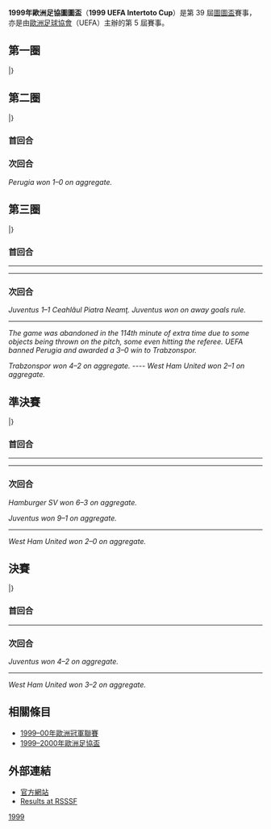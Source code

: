 '''1999年歐洲足協圖圖盃'''（'''1999 UEFA Intertoto Cup'''）是第 39 屆[[歐洲足協圖圖盃|圖圖盃]]賽事，亦是由[[歐洲足球協會聯盟|歐洲足球協會]]（UEFA）主辦的第 5 屆賽事。

== 第一圈 ==
{{TwoLegStart}}
{{TwoLegResult|[[華拉倫加足球會|華拉倫加]]|NOR|1–2|'''[[雲特史比斯足球會|雲特史比斯]]'''|LAT|1–0|0–2}}
{{TwoLegResult|[[華納斯巴達足球會|華納斯巴達]]|BUL|1–8|'''[[皇家聖圖爾登足球會|聖圖爾登]]'''|BEL|1–2|0–6}}
{{TwoLegResult|'''[[華沙波蘭人足球俱樂部|華沙普隆尼亞]]'''|POL|4–0|[[迪利古泰拉斯體育會|迪利古泰拉斯]]|MDA|4–0|0–0}}
{{TwoLegResult|'''[[樸比達足球會|樸比達]]'''|MKD|4–4{{pso|4–3}}|[[特倫欽足球俱樂部|特倫辛]]|SVK|3–1|1–3}}
{{TwoLegResult|'''[[韋萊涅魯達足球俱樂部|路達華倫積]]'''|SVN|2–2{{agr}}|[[咸史達斯足球會|咸史達斯]]|SWE|0–0|2–2}}
{{TwoLegResult|[[赫福爾格足球會|赫福爾格]]|DEN|0–4|'''[[日利納足球俱樂部|斯利納]]'''|SVK|0–2|0–2}}
{{TwoLegResult|[[巴裘足球會|巴裘]]|ROM|0–2|'''[[艾拉華特葉里溫足球會|艾拉華特]]'''|ARM|0–1|0–1}}
{{TwoLegResult|[[維捷布斯克足球俱樂部|維迪比斯克火車頭96]]|BLR|3–4|'''[[瓦拉日丁足球俱樂部|華迪克斯]]'''|CRO|1–2|2–2}}
{{TwoLegResult|[[盧森堡體育聯盟|盧森堡體育聯盟]]|LUX|1–7|'''[[沃紹什體育俱樂部|華沙斯]]'''|HUN|1–3|0–4}}
{{TwoLegResult|[[舒爾本足球俱樂部|舒爾本]]|IRL|0–2|'''[[納沙泰爾足球俱樂部|納沙泰爾]]'''|SUI|0–0|0–2}}
{{TwoLegResult|'''[[皮亞特拉尼亞姆茨恰赫勒烏足球俱樂部|席洛爾]]'''|ROM|2–0|[[伊蘭拿斯足球會|伊蘭拿斯]]|LTU|1–0|1–0}}
{{TwoLegResult|[[赫拉德茨克拉洛韋足球俱樂部|賀拉戴克]]|CZE|1–1{{pso|1–3}}|'''[[高美爾足球俱樂部|高美爾]]'''|BLR|1–0|0–1}}
{{TwoLegResult|''[[迪列高禾傑卡足球會|迪列高禾傑卡]]|CRO|1–2|'''[[紐維城足球會|紐維城]]'''|NIR|1–0|0–2}}
{{TwoLegResult|[[海法馬卡比足球俱樂部|海法馬卡比]]|ISR|2–2{{agr}}|'''[[卡拉巴克足球會|卡拉巴克]]'''|AZE|1–2|1–0}}
{{TwoLegResult|'''[[錫曼達利卡足球會|錫曼達利卡]]'''|MKD|8–2|[[波季科爾凱迪1913足球俱樂部|克爾赫堤]]|GEO|4–2|4–0}}
{{TwoLegResult|[[普雷瓦列足球會|普雷瓦列]]|SVN|0–6|'''[[巴塞爾足球俱樂部|巴素利]]'''|SUI|0–0|0–6}}
{{TwoLegResult|'''[[耶丁斯特沃比哈奇足球會|耶丁斯特沃]]'''|BIH|3–1|[[高泰足球會|高泰]]|FRO|3–0|0–1}}
{{TwoLegResult|[[阿伯里斯特威斯足球俱樂部|艾伯里斯特夫]]|WAL|3–4|'''[[弗羅瑞安娜足球俱樂部|科利安拿]]'''|MLT|2–2|1–2}}
{{TwoLegResult|'''[[阿克拉內斯競技俱樂部|阿簡尼斯]]'''|ISL|6–3|[[圖達杜利斯體育會|圖達]]|ALB|5–1|1–2}}
{{TwoLegResult|'''[[祖卡列特足球會|祖卡列特]]'''|FIN|7–1|[[納爾瓦足球俱樂部|贊斯拿華]]|EST|3–0|4–1}}
|}

== 第二圈 ==
{{TwoLegStart}}
{{TwoLegResult|'''[[佩魯賈足球會|佩魯賈]]'''|ITA|1–0|[[樸比達足球會|樸比達]]|MKD|1–0|0–0}}
{{TwoLegResult|'''[[杜伊斯堡足球俱樂部|杜伊斯堡]]'''|GER|2–1|[[紐維城足球會|紐維城]]|NIR|2–0|0–1}}
{{TwoLegResult|'''[[巴塞爾足球俱樂部|巴素利]]'''|SUI|4–2|[[布爾諾足球俱樂部|般奴]]|CZE|0–0|4–2}}
{{TwoLegResult|[[錫曼達利卡足球會|錫曼達利卡]]|MKD|2–3|'''[[羅斯托夫足球俱樂部|羅斯托夫]]'''|RUS|1–1|1–2}}
{{TwoLegResult|[[白蘭恩體育會|白蘭恩]]|NOR|3–3{{pso|4–5}}|'''[[瓦拉日丁足球俱樂部|華迪克斯]]'''|CRO|3–0|0–3}}
{{TwoLegResult|[[韋萊涅魯達足球俱樂部|路達華倫積]]|SVN|2–4|'''[[奧地利路斯登洛體育會|奧地利路斯登洛]]'''|AUT|1–2|1–2}}
{{TwoLegResult|'''[[東佛蘭德洛克倫體育俱樂部|洛格倫]]'''|BEL|6–2|[[阿克拉內斯競技俱樂部|阿簡尼斯]]|ISL|3–1|3–1}}
{{TwoLegResult|[[日利納足球俱樂部|斯利納]]|SVK|2–4|'''[[梅斯足球俱樂部|梅斯]]'''|FRA|2–1|0–3}}
{{TwoLegResult|[[哥本哈根足球會|哥本哈根]]|DEN|1–4|'''[[華沙波蘭人足球俱樂部|華沙普隆尼亞]]'''|POL|0–3|1–1}}
{{TwoLegResult|'''[[哈馬比足球會|哈馬比]]'''|SWE|6–2|[[高美爾足球俱樂部|高美爾]]|BLR|4–0|2–2}}
{{TwoLegResult|[[雲特史比斯足球會|雲特史比斯]]|LAT|1–3|'''[[高卡爾利體育|高卡爾利]]'''|TUR|1–1|0–2}}
{{TwoLegResult|[[卡拉巴克足球會|卡拉巴克]]|AZE|0–9|'''[[蒙彼利埃體育會|蒙彼利埃]]'''|FRA|0–3|0–6}}
{{TwoLegResult|[[艾拉華特葉里溫足球會|艾拉華特]]|ARM|1–5|'''[[皇家聖圖爾登足球會|聖圖爾登]]'''|BEL|0–2|1–3}}
{{TwoLegResult|[[納沙泰爾足球俱樂部|納沙泰爾]]|SUI|0–3|'''[[沃紹什體育俱樂部|華沙斯]]'''|HUN|0–2|0–1}}
{{TwoLegResult|'''[[祖卡列特足球會|祖卡列特]]'''|FIN|3–2|[[弗羅瑞安娜足球俱樂部|科利安拿]]|MLT|2–1|1–1}}
{{TwoLegResult|'''[[皮亞特拉尼亞姆茨恰赫勒烏足球俱樂部|席洛爾]]'''|ROM|5–2|[[耶丁斯特沃比哈奇足球會|耶丁斯特沃]]|BIH|2–1|3–1}}
|}

=== 首回合 ===
<div id="Perugia v Pobeda"></div>{{footballbox
|date=3 7月1999
|time=20:45
|team1=[[佩魯賈足球會|佩魯賈]] {{flagicon|ITA}}
|score=1 – 0
|report=[http://www.footballdatabase.eu/football.coupe.perouse.pobeda-prilep.15043.en.html 報告]
|team2={{flagicon|MKD}} [[樸比達足球會|樸比達]]
|goals1=[[米兰·拉帕伊奇|拉帕伊奇]] {{goal|59}}
|goals2=
|stadium=[[Stadio_Renato_Curi|Stadio Renato Curi]]，[[佩魯賈|佩魯賈]]
|attendance=10,000
|referee=[[Éric_Poulat|Éric Poulat]]（{{nfa|FRA}}） }}

=== 次回合 ===
<div id="Pobeda v Perugia"></div>{{footballbox
|date=11 7月1999
|time=17:30
|team1=[[樸比達足球會|樸比達]] {{flagicon|MKD}}
|score=0 – 0
|report=[http://www.footballdatabase.eu/football.coupe.pobeda-prilep.perouse.15059.en.html 報告]
|team2={{flagicon|ITA}} [[佩魯賈足球會|佩魯賈]]
|goals1=
|goals2=
|stadium=[[Stadion_Goce_Delčev|Goce Delčev Stadium]], [[Prilep|Prilep]]
|attendance=15,000
|referee=José João Mendes Pratas（{{nfa|POR}}） }}
''Perugia won 1–0 on aggregate.''

== 第三圈 ==
{{TwoLegStart}}
{{TwoLegResult|[[皇家西班牙人體育俱樂部|愛斯賓奴]]|ESP|1–4|'''[[蒙彼利埃體育會|蒙彼利埃]]'''|FRA|0–2|1–2}}
{{TwoLegResult|[[皮亞特拉尼亞姆茨恰赫勒烏足球俱樂部|席洛爾]]|ROM|1–1{{agr}}|'''[[尤文圖斯足球俱樂部|祖雲達斯]]'''|ITA|1–1|0–0}}
{{TwoLegResult|'''[[特拉布宗體育|特拉布宗]]'''|TUR|4–2|[[佩魯賈足球會|佩魯賈]]|ITA|1–2|3–0([[Declaration_and_forfeiture|f]])}}
{{TwoLegResult|'''[[海倫芬體育會|海倫芬]]'''|NED|4–0|[[哈馬比足球會|哈馬比]]|SWE|2–0|2–0}}
{{TwoLegResult|'''[[西漢姆聯足球俱樂部|韋斯咸]]'''|ENG|2–1|[[祖卡列特足球會|祖卡列特]]|FIN|1–0|1–1}}
{{TwoLegResult|[[奧地利路斯登洛體育會|奧地利路斯登洛]]|AUT|2–2{{agr}}|'''[[雷恩足球俱樂部|雷恩]]'''|FRA|2–1|0–1}}
{{TwoLegResult|'''[[漢堡體育俱樂部|漢堡]]'''|GER|3–3{{agr}}|[[巴塞爾足球俱樂部|巴素利]]|SUI|0–1|3–2}}
{{TwoLegResult|[[皇家聖圖爾登足球會|聖圖爾登]]|BEL|2–3|'''[[奧地利維也納足球會|奧地利維也納]]'''|AUT|0–2|2–1}}
{{TwoLegResult|[[瓦拉日丁足球俱樂部|華迪克斯]]|CRO|2–2{{agr}}|'''[[羅斯托夫足球俱樂部|羅斯托夫]]'''|RUS|1–2|1–0}}
{{TwoLegResult|[[高卡爾利體育|高卡爾利]]|TUR|0–3|'''[[杜伊斯堡足球俱樂部|杜伊斯堡]]'''|GER|0–3|0–0}}
{{TwoLegResult|[[東佛蘭德洛克倫體育俱樂部|洛格倫]]|BEL|2–2{{agr}}|'''[[梅斯足球俱樂部|梅斯]]'''|FRA|1–2|1–0}}
{{TwoLegResult|'''[[華沙波蘭人足球俱樂部|華沙普隆尼亞]]'''|POL|4–1|[[沃紹什體育俱樂部|華沙斯]]|HUN|2–0|2–1}}
|}

=== 首回合 ===
<div id="Ceahlăul Piatra Neamț v Juventus"></div>{{footballbox
|date=18 7月1999
|time=17:00 [[Eastern_European_Time|EET]]
|team1=[[皮亞特拉尼亞姆茨恰赫勒烏足球俱樂部|席洛爾]] {{flagicon|ROM}}
|score=1 – 1
|report=
|team2={{flagicon|ITA}} [[尤文圖斯足球俱樂部|祖雲達斯]]
|goals1=[[Daniel_Scânteie|Scânteie]] {{goal|28}}
|goals2=[[Alessio_Tacchinardi|Tacchinardi]] {{goal|58}}
|stadium=[[Stadionul_Ceahlăul|Stadionul Ceahlăul]], [[Stadionul_Ceahlăul|Stadionul Ceahlăul]]
|attendance=
|referee=[[Dermot_Gallagher|Dermot Gallagher]]（{{nfa|ENG}}） }}
----
<div id="Trabzonspor v Perugia"></div>{{footballbox
|date=17 7月1999
|time=
|team1=[[特拉布宗體育|特拉布宗]] {{flagicon|TUR}}
|score=1 – 2
|report=
|team2={{flagicon|ITA}} [[佩魯賈足球會|佩魯賈]]
|goals1=[[达沃尔·武格里内茨|Vugrinec]] {{goal|54}}
|goals2=[[Renato_Olive|Olive]] {{goal|4}}<br />[[Hidetoshi_Nakata|Nakata]] {{goal|54|pen.}}
|stadium=[[Hüseyin_Avni_Aker_Stadium|Hüseyin Avni Aker Stadium]], [[Trabzon|Trabzon]]
|attendance=
|referee= }}
----
{{footballbox
|date=17 7月1999
|time=15:00 [[British_Summer_Time|BST]]
|team1=[[西漢姆聯足球俱樂部|韋斯咸]] {{flagicon|ENG}}
|score=1 – 0
|report=[http://www.footballdatabase.eu/football.coupe.west-ham.jokerit.15070.en.html 報告]
|team2={{flagicon|FIN}} [[祖卡列特足球會|祖卡列特]]
|goals1=[[Paul_Kitson|Kitson]] {{goal|18}}
|goals2=
|stadium=[[Boleyn_Ground|Boleyn Ground]], [[London|London]]
|attendance=11,098
|referee= Miroslav Liba（{{nfa|CZE}}）}}

=== 次回合 ===
<div id="Juventus v Ceahlăul Piatra Neamț"></div>{{footballbox
|date=24 7月1999
|time=20:45 [[Central_European_Time|CET]]
|team1=[[尤文圖斯足球俱樂部|祖雲達斯]] {{flagicon|ITA}}
|score=0 – 0
|report=
|team2={{flagicon|ROM}} [[皮亞特拉尼亞姆茨恰赫勒烏足球俱樂部|席洛爾]]
|goals1=
|goals2=
|stadium=[[Stadio_Dino_Manuzzi|Stadio Dino Manuzzi]], [[Cesena|Cesena]]
|attendance=
|referee=[[Roy_Helge_Olsen|Roy Helge Olsen]]（{{nfa|NOR}}） }}
''Juventus 1–1 Ceahlăul Piatra Neamţ. Juventus won on away goals rule.''
----
<div id="Perugia v Trabzonspor"></div>{{footballbox
|date=24 7月1999
|time=
|team1=[[佩魯賈足球會|佩魯賈]] {{flagicon|ITA}}
|score=1 – 3（[[Extra_time|a.e.t.]])
|report=
|team2={{flagicon|TUR}} [[特拉布宗體育|特拉布宗]]
|goals1=[[Gianluca_Petrachi|Petrachi]] {{goal|5}}
|goals2=[[达沃尔·武格里内茨|Vugrinec]] {{goal|22}}<br />[[Selahattin_Kınalı|Selahattin]] {{goal|88}}<br />[[Hami_Mandıralı|Hami]] {{goal|113}}
|stadium=[[Stadio_Renato_Curi|Stadio Renato Curi]]，[[佩魯賈|佩魯賈]]
|attendance=
|referee= }}
''The game was abandoned in the 114th minute of extra time due to some objects being thrown on the pitch, some even hitting the referee. UEFA banned Perugia and awarded a 3–0 win to Trabzonspor.''

''Trabzonspor won 4–2 on aggregate.''
---- 
{{footballbox
|date=24 7月1999
|time=19:00 [[Eastern_European_Time|EET]]
|team1=[[祖卡列特足球會|祖卡列特]] {{flagicon|FIN}}
|score=1 – 1
|report=[http://www.footballdatabase.eu/football.coupe.jokerit.west-ham.15082.en.html 報告]
|team2={{flagicon|ENG}} [[西漢姆聯足球俱樂部|韋斯咸]]
|goals1=[[Teru_Koskela|Koskela]] {{goal|33}}
|goals2=[[Frank_Lampard|Lampard]] {{goal|70}}
|stadium=[[Helsinki_Olympic_Stadium|Olympiastadion]], [[Helsinki|Helsinki]]
|attendance=7,667
|referee=[[Valentin_Valentinovich_Ivanov|Valentin Ivanov]]（{{nfa|RUS}}） }}
''West Ham United won 2–1 on aggregate.''

== 準決賽 ==
{{TwoLegStart}}
{{TwoLegResult|[[杜伊斯堡足球俱樂部|杜伊斯堡]]|GER|1–4|'''[[蒙彼利埃體育會|蒙彼利埃]]'''|FRA|1–1|0–3}}
{{TwoLegResult|[[特拉布宗體育|特拉布宗]]|TUR|3–6|'''[[漢堡體育俱樂部|漢堡]]'''|GER|2–2|1–4}}
{{TwoLegResult|[[羅斯托夫足球俱樂部|羅斯托夫]]|RUS|1–9|'''[[尤文圖斯足球俱樂部|祖雲達斯]]'''|ITA|0–4|1–5}}
{{TwoLegResult|'''[[雷恩足球俱樂部|雷恩]]'''|FRA|4–2|[[奧地利維也納足球會|奧地利維也納]]|AUT|2–0|2–2}}
{{TwoLegResult|'''[[西漢姆聯足球俱樂部|韋斯咸]]'''|ENG|2–0|[[海倫芬體育會|海倫芬]]|NED|1–0|1–0}}
{{TwoLegResult|'''[[梅斯足球俱樂部|梅斯]]'''|FRA|6–2|[[華沙波蘭人足球俱樂部|華沙普隆尼亞]]|POL|5–1|1–1}}
|}

=== 首回合 ===
{{footballbox
|date=28 7月1999
|time=20:00
|team1=[[特拉布宗體育|特拉布宗]] {{flagicon|TUR}}
|score=2 – 2
|report=
|team2={{flagicon|GER}} [[漢堡體育俱樂部|漢堡]]
|goals1=[[Hami_Mandıralı|Mandıralı]] {{goal|68||73}}
|goals2=[[Anthony_Yeboah|Yeboah]] {{goal|58}}<br />[[Bernd_Hollerbach|Hollerbach]] {{goal|61}}
|stadium=[[Hüseyin_Avni_Aker_Stadı|Hüseyin Avni Aker Stadı]] [[Trabzon|Trabzon]]
|attendance=
|referee=}}
----
<div id="Rostselmash v Juventus"></div>{{footballbox
|date=28 7月1999
|time=18:30 [[Moscow_Time|MSK]]
|team1=[[羅斯托夫足球俱樂部|羅斯托夫]] {{flagicon|RUS}}
|score=0 – 4
|report=
|team2={{flagicon|ITA}} [[尤文圖斯足球俱樂部|祖雲達斯]]
|goals1=
|goals2=[[Gianluca_Zambrotta|Zambrotta]] {{goal|8}}<br />[[Filippo_Inzaghi|Inzaghi]] {{goal|66||88|pen.}}<br />[[Darko_Kovačević|Kovačević]] {{goal|68}}
|stadium=[[Rostselmash_Stadium|Rostselmash Stadium]], [[Rostov-on-Don|Rostov-on-Don]]
|attendance=17,000
|referee=Arturo Dauden Ibáñez（{{nfa|ESP}}）}}
----
{{footballbox
|date=28 7月1999
|time=19:45 [[British_Summer_Time|BST]]
|team1=[[西漢姆聯足球俱樂部|韋斯咸]] {{flagicon|ENG}}
|score=1 – 0
|report=[http://www.footballdatabase.eu/football.coupe.west-ham.heerenveen.15094.en.html 報告]
|team2={{flagicon|NED}} [[海倫芬體育會|海倫芬]]
|goals1=[[Frank_Lampard|Lampard]] {{goal|7}}
|goals2=
|stadium=[[Boleyn_Ground|Boleyn Ground]], [[London|London]]
|attendance=7,485
|referee=Edgar Steinborn（{{nfa|GER}}）}}

=== 次回合 ===
{{footballbox
|date=4 8月1999
|time=18:30
|team1=[[漢堡體育俱樂部|漢堡]] {{flagicon|GER}}
|score=4 – 1
|report=
|team2={{flagicon|TUR}} [[特拉布宗體育|特拉布宗]]
|goals1=[[Mehdi_Mahdavikia|Mahdavikia]] {{goal|37}} {{goal|57}}<br />[[Roy_Präger|Präger]] {{goal|64}}<br />[[Vahid_Hashemian|Hashemian]] {{goal|82}}
|goals2=[[Hami_Mandıralı|Mandıralı]] {{goal|69}}
|stadium=[[Stadion_an_der_Lohmühle|Lohmühle]]，[[漢堡|漢堡]]
|attendance=
|referee=}}
''Hamburger SV won 6–3 on aggregate.''
<div id="Juventus v Rostselmash"></div>{{footballbox
|date=4 8月1999
|time=20:45 [[Central_European_Time|CET]]
|team1=[[尤文圖斯足球俱樂部|祖雲達斯]] {{flagicon|ITA}}
|score=5 – 1
|report=
|team2={{flagicon|RUS}} [[羅斯托夫足球俱樂部|羅斯托夫]]
|goals1=[[Filippo_Inzaghi|Inzaghi]] {{goal|33|pen.|64||69}}<br />[[Alessio_Tacchinardi|Tacchinardi]] {{goal|48}}<br />[[Alessandro_Del_Piero|Del Piero]] {{goal|75}}
|goals2=[[Vladislav_Duyun|Duyun]] {{goal|38}}
|stadium=[[Stadio_Dino_Manuzzi|Stadio Dino Manuzzi]], [[Cesena|Cesena]]
|attendance=17,000
|referee=Eric Romain（{{nfa|BEL}}） }}
''Juventus won 9–1 on aggregate.''
----
{{footballbox
|date=4 8月1999
|time=
|team1=[[海倫芬體育會|海倫芬]] {{flagicon|NED}}
|score=0 – 1
|report=[http://www.footballdatabase.eu/football.coupe.heerenveen.west-ham.15100.en.html 報告]
|team2={{flagicon|ENG}} [[西漢姆聯足球俱樂部|韋斯咸]]
|goals1=
|goals2=[[Paulo_Wanchope|Wanchope]] {{goal|25}}
|stadium=[[Abe_Lenstra|Abe Lenstra]], [[Heerenveen|Heerenveen]]
|attendance=13,500
|referee=Pascal Garibian（{{nfa|FRA}}）}}
''West Ham United won 2–0 on aggregate.''

== 決賽 ==
{{TwoLegStart}}
{{TwoLegResult|'''[[蒙彼利埃體育會|蒙彼利埃]]'''|FRA|2–2{{pso|3–0}}|[[漢堡體育俱樂部|漢堡]]|GER|1–1|1–1}}
{{TwoLegResult|'''[[尤文圖斯足球俱樂部|祖雲達斯]]'''|ITA|4–2|[[雷恩足球俱樂部|雷恩]]|FRA|2–0|2–2}}
{{TwoLegResult|'''[[西漢姆聯足球俱樂部|韋斯咸]]'''|ENG|3–2|[[梅斯足球俱樂部|梅斯]]|FRA|0–1|3–1}}
|}

=== 首回合 ===
<div id="Juventus v Rennes"></div>{{footballbox
|date=10 8月1999
|time=20:45 [[Central_European_Time|CET]]
|team1=[[尤文圖斯足球俱樂部|祖雲達斯]] {{flagicon|ITA}}
|score=2 – 0
|report=
|team2={{flagicon|FRA}} [[雷恩足球俱樂部|雷恩]]
|goals1=[[Filippo_Inzaghi|Inzaghi]] {{goal|32||63}}
|goals2=
|stadium=[[Stadio_Dino_Manuzzi|Stadio Dino Manuzzi]], [[Cesena|Cesena]]
|attendance=23,609
|referee=[[Rune_Pedersen_(referee)|Rune Pedersen]]（{{nfa|NOR}}）}}
----
{{footballbox
|date=10 8月1999
|time=
|team1=[[西漢姆聯足球俱樂部|韋斯咸]] {{flagicon|ENG}}
|score=0 – 1
|report=[http://www.footballdatabase.eu/football.coupe.west-ham.metz.15106.en.html 報告]
|team2={{flagicon|FRA}} [[梅斯足球俱樂部|梅斯]]
|goals1=
|goals2=[[Louis_Saha|Saha]] {{goal|12}}
|stadium=[[Boleyn_Ground|Boleyn Ground]], [[London|London]]
|attendance=25,372
|referee=[[Manuel_Díaz_Vega|Manuel Díaz Vega]]（{{nfa|ESP}}）}}

=== 次回合 ===
<div id="Rennes v Juventus"></div>{{footballbox
|date=24 8月1999
|time=20:45 [[Central_European_Time|CET]]
|team1=[[雷恩足球俱樂部|雷恩]] {{flagicon|FRA}}
|score=2 – 2
|report=
|team2={{flagicon|ITA}} [[尤文圖斯足球俱樂部|祖雲達斯]]
|goals1=[[El_Hadji_Diouf|Diouf]] {{goal|20}}<br />[[Shabani_Nonda|Nonda]] {{goal|90+2}}
|goals2=[[Antonio_Conte|Conte]] {{goal|30}}<br />[[Gianluca_Zambrotta|Zambrotta]] {{goal|73}}
|stadium=[[Stade_de_la_Route_de_Lorient|Stade de la Route de Lorient]], [[Rennes|Rennes]]
|attendance=11,427
|referee=[[Vítor_Melo_Pereira|Vítor Melo Pereira]]（{{nfa|POR}}）}}
''Juventus won 4–2 on aggregate.''
----
{{footballbox
|date=24 8月1999
|time=
|team1=[[梅斯足球俱樂部|梅斯]] {{flagicon|FRA}}
|score=1 – 3
|report=[http://www.footballdatabase.eu/football.coupe.metz.west-ham.15109.en.html 報告]
|team2={{flagicon|ENG}} [[西漢姆聯足球俱樂部|韋斯咸]]
|goals1=[[Nenad_Jestrović|Jestrović]] {{goal|68}}
|goals2=[[Trevor_Sinclair|Sinclair]] {{goal|23}}<br />[[Frank_Lampard|Lampard]] {{goal|43}}<br />[[Paulo_Wanchope|Wanchope]] {{goal|78}}
|stadium=[[Stade_Municipal_Saint-Symphorien|Stade Saint-Symphorien]], [[Metz|Metz]]
|attendance=19,599
|referee=[[Hellmut_Krug|Hellmut Krug]]（{{nfa|GER}}）}}
''West Ham United won 3–2 on aggregate.''

== 相關條目 ==
*[[1999–00年歐洲冠軍聯賽|1999–00年歐洲冠軍聯賽]]
*[[1999–2000年歐洲足協盃|1999–2000年歐洲足協盃]]

== 外部連結 ==
* [http://www.uefa.com/competitions/IntertotoCup/history/Season=1999/intro.html 官方網站]{{Wayback|url=http://www.uefa.com/competitions/IntertotoCup/history/Season=1999/intro.html |date=20090118041546 }}
* [http://www.rsssf.com/tablesu/uic99.html Results at RSSSF]{{Wayback|url=http://www.rsssf.com/tablesu/uic99.html |date=20110923002107 }}

{{fb start}}
{{歐洲足協圖圖盃}}
{{fb end}}

[[Category:歐洲足協圖圖盃|1999]]